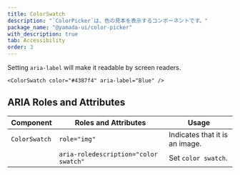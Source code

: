 ```yaml
---
title: ColorSwatch
description: "`ColorPicker`は、色の見本を表示するコンポーネントです。"
package_name: "@yamada-ui/color-picker"
with_description: true
tab: Accessibility
order: 3
---
```


Setting `aria-label` will make it readable by screen readers.

```tsx live=false
<ColorSwatch color="#4387f4" aria-label="Blue" />
```

## ARIA Roles and Attributes

| Component     | Roles and Attributes                  | Usage                          |
| ------------- | ------------------------------------- | ------------------------------ |
| `ColorSwatch` | `role="img"`                          | Indicates that it is an image. |
|               | `aria-roledescription="color swatch"` | Set `color swatch`.            |
